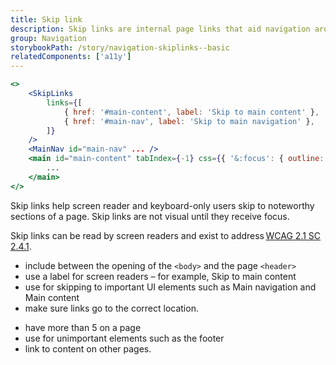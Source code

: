 ```yaml
---
title: Skip link
description: Skip links are internal page links that aid navigation around a page. They are accessible by screen reader and keyboard users, and help users quickly jump to and over content on the page.
group: Navigation
storybookPath: /story/navigation-skiplinks--basic
relatedComponents: ['a11y']
---
```


```jsx
<>
	<SkipLinks
		links={[
			{ href: '#main-content', label: 'Skip to main content' },
			{ href: '#main-nav', label: 'Skip to main navigation' },
		]}
	/>
	<MainNav id="main-nav" ... />
	<main id="main-content" tabIndex={-1} css={{ '&:focus': { outline: 'none' } }}>
		...
	</main>
</>
```

Skip links help screen reader and keyboard-only users skip to noteworthy sections of a page. Skip links are not visual until they receive focus.

Skip links can be read by screen readers and exist to address [WCAG 2.1 SC 2.4.1](https://www.w3.org/WAI/WCAG21/Understanding/bypass-blocks.html).

<DoHeading />

- include between the opening of the `<body>` and the page `<header>`
- use a label for screen readers – for example, Skip to main content
- use for skipping to important UI elements such as Main navigation and Main content
- make sure links go to the correct location.

<DontHeading />

- have more than 5 on a page
- use for unimportant elements such as the footer
- link to content on other pages.

